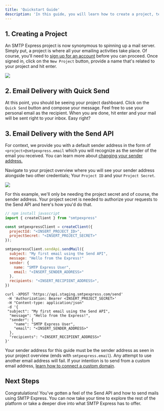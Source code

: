 ```yaml
---
title: 'Quickstart Guide'
description: 'In this guide, you will learn how to create a project, test email delivery with Quick Send and directly interact with the Send API all under 5 minutes!'
---
```


## 1. Creating a Project
An SMTP Express project is now synonymous to spinning up a mail server. Simply put, a project is where all your emailing activities take place. Of course, you'll need to [sign up for an account](https://smtpexpress.com/signin) before you can proceed. Once signed in, click on the `New Project` button, provide a name that's related to your project and hit enter.

<Frame>
  <img src="/assets/images/create-project.png" />
</Frame>

## 2. Email Delivery with Quick Send
At this point, you should be seeing your project dashboard. Click on the `Quick Send` button and compose your message. Feel free to use your personal email as the recipient. When you are done, hit enter and your mail will be sent right to your inbox. Easy right? 


## 3. Email Delivery with the Send API
For context, we provide you with a default sender address in the form of `<project>@smtpexpress.email` which you will recognize as the sender of the email you received. You can learn more about [changing your sender address.](https://smtpexpress.com/signin)

Navigate to your project overview where you will see your sender address alongside two other credentials; Your `Project ID` and your `Project Secret`.

<Frame>
  <img src="/assets/images/secret.png" />
</Frame>

For this example, we'll only be needing the project secret and of course, the sender address. Your project secret is needed to authorize your requests to the Send API and here's how you'd do that.

<CodeGroup>

```javascript Javascript
// npm install javascript
import { createClient } from "smtpexpress"

const smtpexpressClient = createClient({
  projectId: "<INSERT_PROJECT_ID>",
  projectSecret: "<INSERT_PROJECT_SECRET>"
});

smtpexpressClient.sendApi.sendMail({
  subject: "My first email using the Send API",
  message: "Hello from the Express!"
  sender: {
    name: "SMTP Express User",
    email: "<INSERT_SENDER_ADDRESS>"
  },
  recipients: "<INSERT_RECIPIENT_ADDRESS>",
})
```

```shell cURL
curl -XPOST 'https://api.staging.smtpexpress.com/send'
 -H 'Authorization: Bearer <INSERT_PROJECT_SECRET>' 
 -H "Content-type: application/json" 
 -d '{
 "subject": "My first email using the Send API",
  "message": "Hello from the Express!",
  "sender": {
    "name": "SMTP Express User",
    "email": "<INSERT_SENDER_ADDRESS>"
  },
  "recipients": "<INSERT_RECIPIENT_ADDRESS>"
}'
```

</CodeGroup>

<Note>Your sender address for this guide must be the sender address as seen in your project overview (ends with `smtpexpress.email`). Any attempt to use another email address will fail. If your intention is to send from a custom email address, [learn how to connect a custom domain](/domains/add-a-domain). </Note>

## Next Steps
Congratulations! You've gotten a feel of the Send API and how to send mails using SMTP Express. You can now take your time to explore the rest of the platform or take a deeper dive into what SMTP Express has to offer.


